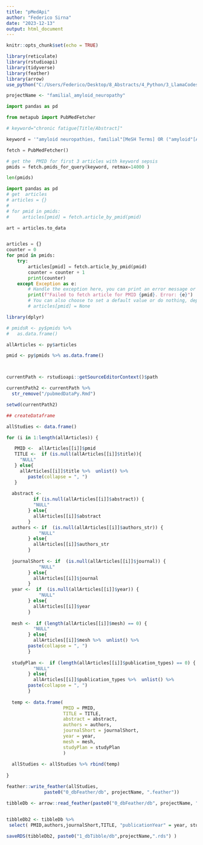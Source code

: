 ---
title: "pMedApi"
author: "Federico Sirna"
date: "2023-12-13"
output: html_document
---

```{r setup, include=FALSE}
knitr::opts_chunk$set(echo = TRUE)

library(reticulate)
library(rstudioapi)
library(tidyverse)
library(feather)
library(arrow)
use_python("C:/Users/Federico/Desktop/8_Abstracts/4_Python/3_LlamaCodes/venv/Scripts/python.exe")

projectName <- "familial_amyloid_neuropathy"

```


```{python}

import pandas as pd

from metapub import PubMedFetcher


```

```{python}
# keyword="chronic fatigue[Title/Abstract]"

keyword = '"amyloid neuropathies, familial"[MeSH Terms] OR ("amyloid"[All Fields] AND "neuropathies"[All Fields] AND "familial"[All Fields]) OR "familial amyloid neuropathies"[All Fields] OR ("familial"[All Fields] AND "amyloid"[All Fields] AND "neuropathy"[All Fields]) OR "familial amyloid neuropathy"[All Fields]'
```


```{python}

fetch = PubMedFetcher()

# get the  PMID for first 3 articles with keyword sepsis
pmids = fetch.pmids_for_query(keyword, retmax=14000 )

len(pmids)

```



```{python}

import pandas as pd
# get  articles
# articles = {}
# 
# for pmid in pmids:
#     articles[pmid] = fetch.article_by_pmid(pmid)

art = articles.to_data



```


```{python}
articles = {}
counter = 0
for pmid in pmids:
    try:
        articles[pmid] = fetch.article_by_pmid(pmid)
        counter = counter + 1
        print(counter)
    except Exception as e:
        # Handle the exception here, you can print an error message or take other actions
        print(f"Failed to fetch article for PMID {pmid}. Error: {e}")
        # You can also choose to set a default value or do nothing, depending on your requirements
        # articles[pmid] = None
```


```{r}

library(dplyr)

# pmidsR <- py$pmids %>% 
#   as.data.frame()

allArticles <- py$articles

pmid <- py$pmids %>% as.data.frame()




```

```{r}


currentPath <- rstudioapi::getSourceEditorContext()$path 

currentPath2 <- currentPath %>% 
  str_remove("/pubmedDataPy.Rmd")

setwd(currentPath2) 


```




```{r}
## createDataframe

allStudies <- data.frame()

for (i in 1:length(allArticles)) {

   PMID <-  allArticles[[i]]$pmid
   TITLE <-  if (is.null(allArticles[[i]]$title)){
     "NULL"
   } else{
     allArticles[[i]]$title %>%  unlist() %>%
        paste(collapse = ", ")
   }
  
  abstract <-
          if (is.null(allArticles[[i]]$abstract)) {
          "NULL"
        } else{
          allArticles[[i]]$abstract
        }
  authors <- if  (is.null(allArticles[[i]]$authors_str)) {
            "NULL"
        } else{
          allArticles[[i]]$authors_str
        }
          
  journalShort <- if  (is.null(allArticles[[i]]$journal)) {
            "NULL"
        } else{
          allArticles[[i]]$journal
        }
  year <-  if  (is.null(allArticles[[i]]$year)) {
            "NULL"
        } else{
          allArticles[[i]]$year
        }
 
  mesh <-  if (length(allArticles[[i]]$mesh) == 0) {
          "NULL"
        } else{
          allArticles[[i]]$mesh %>%  unlist() %>%
        paste(collapse = ", ")
        }
  
  studyPlan <-  if (length(allArticles[[i]]$publication_types) == 0) {
          "NULL"
        } else{
          allArticles[[i]]$publication_types %>%  unlist() %>%
        paste(collapse = ", ")
        }
  
  temp <- data.frame(
                     PMID = PMID,
                     TITLE = TITLE,
                     abstract = abstract,
                     authors = authors,
                     journalShort = journalShort,
                     year = year,
                     mesh = mesh,
                     studyPlan = studyPlan
                     )
  
  allStudies <- allStudies %>% rbind(temp)
 
}

```


```{r}

feather::write_feather(allStudies, 
              paste0("0_dbFeather/db", projectName, ".feather"))

tibbleDb <- arrow::read_feather(paste0("0_dbFeather/db", projectName, ".feather")) %>% as_tibble()



```


```{r}
tibbleDb2 <- tibbleDb %>% 
 select( PMID,authors,journalShort,TITLE, "publicationYear" = year, studyPlan, "keywords" = mesh ,"ABSTRACT" = abstract)
 
saveRDS(tibbleDb2, paste0("1_dbTibble/db",projectName,".rds") )
```






